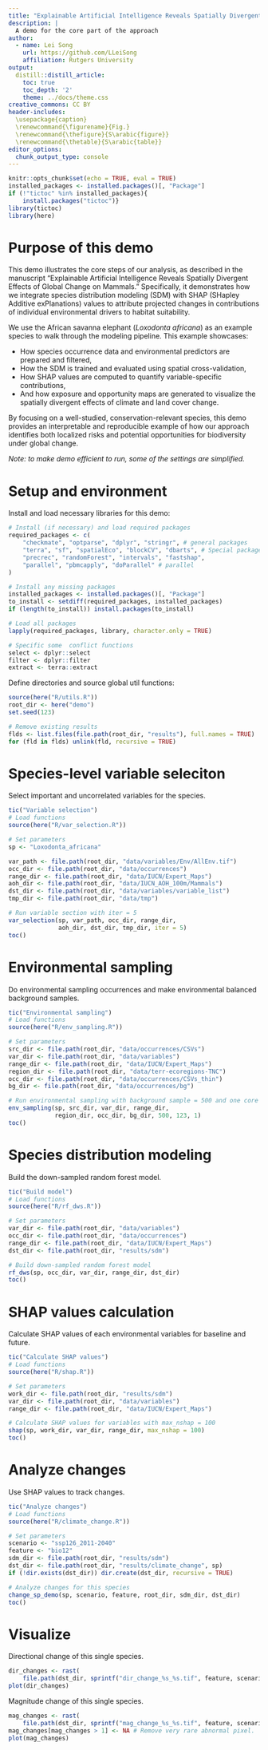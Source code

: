```yaml
---
title: "Explainable Artificial Intelligence Reveals Spatially Divergent Effects of Global Change on Mammals"
description: |
  A demo for the core part of the approach
author:
  - name: Lei Song
    url: https://github.com/LLeiSong
    affiliation: Rutgers University
output: 
  distill::distill_article:
    toc: true
    toc_depth: '2'
    theme: ../docs/theme.css
creative_commons: CC BY
header-includes: 
  \usepackage{caption}
  \renewcommand{\figurename}{Fig.} 
  \renewcommand{\thefigure}{S\arabic{figure}}
  \renewcommand{\thetable}{S\arabic{table}}
editor_options: 
  chunk_output_type: console
---
```


```r
knitr::opts_chunk$set(echo = TRUE, eval = TRUE)
installed_packages <- installed.packages()[, "Package"]
if (!"tictoc" %in% installed_packages){
    install.packages("tictoc")}
library(tictoc)
library(here)
```

# Purpose of this demo

This demo illustrates the core steps of our analysis, as described in the manuscript "Explainable Artificial Intelligence Reveals Spatially Divergent Effects of Global Change on Mammals." Specifically, it demonstrates how we integrate species distribution modeling (SDM) with SHAP (SHapley Additive exPlanations) values to attribute projected changes in contributions of individual environmental drivers to habitat suitability.

We use the African savanna elephant (*Loxodonta africana*) as an example species to walk through the modeling pipeline. This example showcases:

- How species occurrence data and environmental predictors are prepared and filtered,
- How the SDM is trained and evaluated using spatial cross-validation,
- How SHAP values are computed to quantify variable-specific contributions,
- And how exposure and opportunity maps are generated to visualize the spatially divergent effects of climate and land cover change.

By focusing on a well-studied, conservation-relevant species, this demo provides an interpretable and reproducible example of how our approach identifies both localized risks and potential opportunities for biodiversity under global change.

*Note: to make demo efficient to run, some of the settings are simplified.*

# Setup and environment

Install and load necessary libraries for this demo:

```r
# Install (if necessary) and load required packages
required_packages <- c(
    "checkmate", "optparse", "dplyr", "stringr", # general packages
    "terra", "sf", "spatialEco", "blockCV", "dbarts", # Special packages
    "precrec", "randomForest", "intervals", "fastshap",
    "parallel", "pbmcapply", "doParallel" # parallel
)

# Install any missing packages
installed_packages <- installed.packages()[, "Package"]
to_install <- setdiff(required_packages, installed_packages)
if (length(to_install)) install.packages(to_install)

# Load all packages
lapply(required_packages, library, character.only = TRUE)

# Specific some  conflict functions
select <- dplyr::select
filter <- dplyr::filter
extract <- terra::extract
```

Define directories and source global util functions:

```r
source(here("R/utils.R"))
root_dir <- here("demo")
set.seed(123)

# Remove existing results
flds <- list.files(file.path(root_dir, "results"), full.names = TRUE)
for (fld in flds) unlink(fld, recursive = TRUE)
```

# Species-level variable seleciton

Select important and uncorrelated variables for the species.

```r
tic("Variable selection")
# Load functions
source(here("R/var_selection.R"))

# Set parameters
sp <- "Loxodonta_africana"

var_path <- file.path(root_dir, "data/variables/Env/AllEnv.tif")
occ_dir <- file.path(root_dir, "data/occurrences")
range_dir <- file.path(root_dir, "data/IUCN/Expert_Maps")
aoh_dir <- file.path(root_dir, "data/IUCN_AOH_100m/Mammals")
dst_dir <- file.path(root_dir, "data/variables/variable_list")
tmp_dir <- file.path(root_dir, "data/tmp")

# Run variable section with iter = 5
var_selection(sp, var_path, occ_dir, range_dir, 
              aoh_dir, dst_dir, tmp_dir, iter = 5)
toc()
```

# Environmental sampling

Do environmental sampling occurrences and make environmental balanced background samples.

```r
tic("Environmental sampling")
# Load functions
source(here("R/env_sampling.R"))

# Set parameters
src_dir <- file.path(root_dir, "data/occurrences/CSVs")
var_dir <- file.path(root_dir, "data/variables")
range_dir <- file.path(root_dir, "data/IUCN/Expert_Maps")
region_dir <- file.path(root_dir, "data/terr-ecoregions-TNC")
occ_dir <- file.path(root_dir, "data/occurrences/CSVs_thin")
bg_dir <- file.path(root_dir, "data/occurrences/bg")

# Run environmental sampling with background sample = 500 and one core
env_sampling(sp, src_dir, var_dir, range_dir, 
             region_dir, occ_dir, bg_dir, 500, 123, 1)
toc()
```

# Species distribution modeling

Build the down-sampled random forest model.

```r
tic("Build model")
# Load functions
source(here("R/rf_dws.R"))

# Set parameters
var_dir <- file.path(root_dir, "data/variables")
occ_dir <- file.path(root_dir, "data/occurrences")
range_dir <- file.path(root_dir, "data/IUCN/Expert_Maps")
dst_dir <- file.path(root_dir, "results/sdm")

# Build down-sampled random forest model
rf_dws(sp, occ_dir, var_dir, range_dir, dst_dir)
toc()
```

# SHAP values calculation

Calculate SHAP values of each environmental variables for baseline and future.

```r
tic("Calculate SHAP values")
# Load functions
source(here("R/shap.R"))

# Set parameters
work_dir <- file.path(root_dir, "results/sdm")
var_dir <- file.path(root_dir, "data/variables")
range_dir <- file.path(root_dir, "data/IUCN/Expert_Maps")

# Calculate SHAP values for variables with max_nshap = 100
shap(sp, work_dir, var_dir, range_dir, max_nshap = 100)
toc()
```

# Analyze changes

Use SHAP values to track changes.

```r
tic("Analyze changes")
# Load functions
source(here("R/climate_change.R"))

# Set parameters
scenario <- "ssp126_2011-2040"
feature <- "bio12"
sdm_dir <- file.path(root_dir, "results/sdm")
dst_dir <- file.path(root_dir, "results/climate_change", sp)
if (!dir.exists(dst_dir)) dir.create(dst_dir, recursive = TRUE)

# Analyze changes for this species
change_sp_demo(sp, scenario, feature, root_dir, sdm_dir, dst_dir)
toc()
```

# Visualize

Directional change of this single species.

```r
dir_changes <- rast(
    file.path(dst_dir, sprintf("dir_change_%s_%s.tif", feature, scenario)))
plot(dir_changes)
```

Magnitude change of this single species.

```r
mag_changes <- rast(
    file.path(dst_dir, sprintf("mag_change_%s_%s.tif", feature, scenario)))
mag_changes[mag_changes > 1] <- NA # Remove very rare abnormal pixel.
plot(mag_changes)
```

